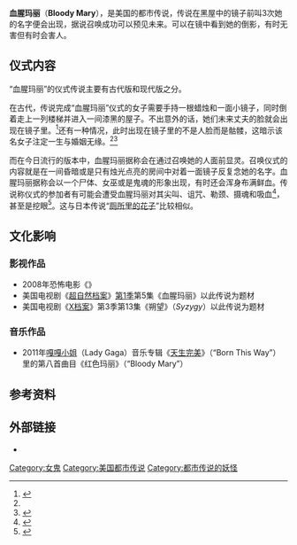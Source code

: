 '''血腥玛丽'''（'''Bloody Mary'''），是美国的都市传说，传说在黑屋中的镜子前叫3次她的名字便会出现，据说召唤成功可以预见未来。可以在镜中看到她的倒影，有时无害但有时会害人。

== 仪式内容 ==
“血腥玛丽”的仪式传说主要有古代版和现代版之分。

在古代，传说完成“血腥玛丽”仪式的女子需要手持一根蜡烛和一面小镜子，同时倒着走上一列楼梯并进入一间漆黑的屋子。不出意外的话，她们未来丈夫的脸就会出现在镜子里。<ref name="Ellis">{{cite book |authorlink= |first=Bill |last=Ellis |title=Lucifer Ascending: The Occult in Folklore and Popular Culture |trans_title=路西法升起：民间传说和流行文化中的神秘学 |publisher=[[University_of_Kentucky|University of Kentucky]] Press |year=2004 |isbn=0-8131-2289-9 |language=en}}</ref>还有一种情况，此时出现在镜子里的不是人脸而是骷髅，这暗示该名女子注定一生与婚姻无缘。<ref name="Ellis" /><ref>{{cite book |author={{link-en|若纳德·哈顿|Ronald Hutton |Ronald Hutton}} |title=Stations of the Sun: A History of the Ritual Year in Britain |url=https://archive.org/details/stationsofsunhis0000hutt_w2i1 |trans_title=太阳站：不列颠仪式年史 |publisher=[[Oxford_University_Press|Oxford University Press]] |year=2001 |isbn=0-19-285448-8 |language=en}}</ref>

而在今日流行的版本中，血腥玛丽据称会在通过{{link-en|占卜镜|catoptromancy}}召唤她的人面前显灵。召唤仪式的内容就是在一间昏暗或是只有烛光点亮的房间中对着一面镜子反复念她的名字。血腥玛丽据称会以一个尸体、女巫或是鬼魂的形象出现，有时还会浑身布满鲜血。传说称仪式的参加者有可能会遭受血腥玛丽对其尖叫、诅咒、勒颈、摄魂和吸血<ref>{{cite web |url=http://urbanlegends.about.com/od/horrors/a/bloody_mary.htm |title=Explaining the Legend of Bloody Mary in the Mirror |trans_title=详解镜中血腥玛丽传说 |author=David Emery |publisher=ThoughtCo |language=en |date=September 25, 2017 |access-date=2017-12-20 |archive-date=2016-12-01 |archive-url=https://web.archive.org/web/20161201014008/http://urbanlegends.about.com/od/horrors/a/bloody_mary.htm |dead-url=no }}</ref>，甚至是挖眼<ref>{{cite web |url=http://www.halloween-website.com/bloody_mary.htm |title=Bloody Mary |trans_title=血腥玛丽 |publisher=Halloween Web |language=en |date= |access-date=2017-12-20 |archive-date=2020-11-27 |archive-url=https://web.archive.org/web/20201127015553/http://www.halloween-website.com/bloody_mary.htm |dead-url=no }}</ref>。这与日本传说“[[厕所里的花子|厕所里的花子]]”比较相似。

== 文化影响 ==
=== 影视作品 ===
* 2008年恐怖电影《{{link-en|都市传说：血腥玛丽|Urban Legends: Bloody Mary}}》
* 美国电视剧《[[超自然档案|超自然档案]]》[[邪恶力量_(第一季)|第1季]]第5集《血腥玛丽》以此传说为题材
* 美国电视剧《[[X档案|X档案]]》第3季第13集《朔望》（''Syzygy''）以此传说为题材
===音乐作品===
* 2011年[[Lady_Gaga|嘎嘎小姐]]（Lady Gaga）音乐专辑《[[天生完美_(专辑)|天生完美]]》（“Born This Way”）里的第八首曲目《红色玛丽》（“Bloody Mary”）

== 参考资料 ==
{{Reflist}}

== 外部链接 ==
* {{cite web |title=An Optical Illusion that Explains the Origins of Imaginary Monsters |author=Esther Inglis-Arkell |url=http://io9.com/5906432/an-optical-illusion-that-explains-the-origins-of-imaginary-monsters |publisher=io9.gizmodo.com |language=en |date=2012-05-01 |access-date=2017-12-20 |archive-date=2015-11-15 |archive-url=https://web.archive.org/web/20151115141457/http://io9.com/5906432/an-optical-illusion-that-explains-the-origins-of-imaginary-monsters |dead-url=no }}

{{DEFAULTSORT:Bloody Mary}}
[[Category:女鬼|Category:女鬼]]
[[Category:美国都市传说|Category:美国都市传说]]
[[Category:都市传说的妖怪|Category:都市传说的妖怪]]